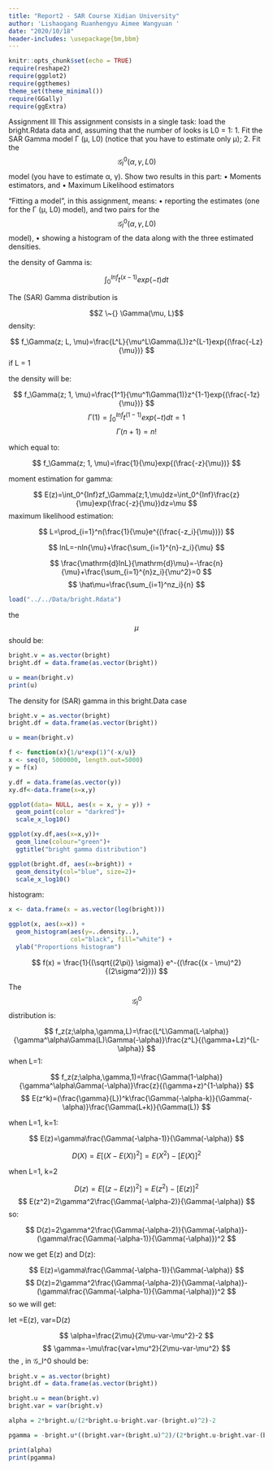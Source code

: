 ```yaml
---
title: "Report2 - SAR Course Xidian University"
author: 'Lishaogang Ruanhengyu Aimee Wangyuan '
date: "2020/10/18"
header-includes: \usepackage{bm,bbm}
---
```


```r
knitr::opts_chunk$set(echo = TRUE)
require(reshape2)
require(ggplot2)
require(ggthemes)
theme_set(theme_minimal())
require(GGally)
require(ggExtra)
```

Assignment III
This assignment consists in a single task: load the bright.Rdata
data and, assuming that the number of looks is L0 = 1:
1. Fit the SAR Gamma model Γ (μ, L0) (notice that you have to estimate only μ);
2. Fit the $$𝒢_I^0(α, γ, L0)$$ model (you have to estimate α, γ). Show two results in this part:
• Moments estimators, and
• Maximum Likelihood estimators 

“Fitting a model”, in this assignment, means:
• reporting the estimates (one for the Γ (μ, L0) model), and two pairs for the $$𝒢_I^0(α, γ, L0)$$ model),
• showing a histogram of the data along with the three estimated densities.

the density of Gamma is:

$$
\int_0^{Inf} t^{(x-1)}exp(-t)dt
$$

The (SAR) Gamma distribution is

$$Z \~{} \Gamma(\mu, L)$$
density:

$$
f_\Gamma(z; L, \mu)=\frac{L^L}{\mu^L\Gamma(L)}z^{L-1}exp{(\frac{-Lz}{\mu})}
$$
if L = 1

the density will be:

$$
f_\Gamma(z; 1, \mu)=\frac{1^1}{\mu^1\Gamma(1)}z^{1-1}exp{(\frac{-1z}{\mu})}
$$
$$
\Gamma(1)=\int_0^{Inf} t^{(1-1)}exp(-t)dt=1
$$
$$
\Gamma(n+1)=n!
$$

which equal to:

$$
f_\Gamma(z; 1, \mu)=\frac{1}{\mu}exp{(\frac{-z}{\mu})}
$$

moment estimation for gamma:

$$
E(z)=\int_0^{Inf}zf_\Gamma(z;1,\mu)dz=\int_0^{Inf}\frac{z}{\mu}exp(\frac{-z}{\mu})dz=\mu
$$
maximum likelihood estimation:

$$
L=\prod_{i=1}^n(\frac{1}{\mu}e^{(\frac{-z_i}{\mu})})
$$

$$
lnL=-nln{\mu}+\frac{\sum_{i=1}^{n}-z_i}{\mu}
$$

$$
\frac{\mathrm{d}lnL}{\mathrm{d}\mu}=-\frac{n}{\mu}+\frac{\sum_{i=1}^{n}z_i}{\mu^2}=0
$$
$$
\hat\mu=\frac{\sum_{i=1}^nz_i}{n}
$$

```r
load("../../Data/bright.Rdata")
```

the $$\mu$$ should be:

```r
bright.v = as.vector(bright)
bright.df = data.frame(as.vector(bright))

u = mean(bright.v)
print(u)
```

The density for (SAR) gamma in this bright.Data case

```r
bright.v = as.vector(bright)
bright.df = data.frame(as.vector(bright))

u = mean(bright.v)

f <- function(x){1/u*exp(1)^(-x/u)}
x <- seq(0, 5000000, length.out=5000)
y = f(x)

y.df = data.frame(as.vector(y))
xy.df<-data.frame(x=x,y)

ggplot(data= NULL, aes(x = x, y = y)) +
  geom_point(color = "darkred")+
  scale_x_log10()

ggplot(xy.df,aes(x=x,y))+
  geom_line(colour="green")+
  ggtitle("bright gamma distribution")

ggplot(bright.df, aes(x=bright)) +
  geom_density(col="blue", size=2)+
  scale_x_log10()
```
histogram:

```r
x <- data.frame(x = as.vector(log(bright)))

ggplot(x, aes(x=x)) +
  geom_histogram(aes(y=..density..),
                 col="black", fill="white") +
  ylab("Proportions histogram")
```
$$
f(x) = \frac{1}{(\sqrt{(2\pi)} \sigma)} e^-{(\frac{(x - \mu)^2}{(2\sigma^2)}}) 
$$

The $$𝒢_I^0$$ distribution is:

$$
f_z(z;\alpha,\gamma,L)=\frac{L^L\Gamma(L-\alpha)}{\gamma^\alpha\Gamma(L)\Gamma(-\alpha)}\frac{z^L}{(\gamma+Lz)^{L-\alpha}}
$$
when L=1:

$$
f_z(z;\alpha,\gamma,1)=\frac{\Gamma(1-\alpha)}{\gamma^\alpha\Gamma(-\alpha)}\frac{z}{(\gamma+z)^{1-\alpha}}
$$
$$
E(z^k)=(\frac{\gamma}{L})^k\frac{\Gamma(-\alpha-k)}{\Gamma(-\alpha)}\frac{\Gamma(L+k)}{\Gamma(L)}
$$

when L=1, k=1:

$$
E(z)=\gamma\frac{\Gamma(-\alpha-1)}{\Gamma(-\alpha)}
$$

$$
D(X)=E[(X-E(X))^2]=E(X^2)-[E(X)]^2
$$

when L=1, k=2

$$
D(z)=E[(z-E(z))^2]=E(z^2)-[E(z)]^2
$$
$$
E(z^2)=2\gamma^2\frac{\Gamma(-\alpha-2)}{\Gamma(-\alpha)}
$$
so:

$$
D(z)=2\gamma^2\frac{\Gamma(-\alpha-2)}{\Gamma(-\alpha)}-(\gamma\frac{\Gamma(-\alpha-1)}{\Gamma(-\alpha)})^2
$$

now we get E(z) and D(z):

$$
E(z)=\gamma\frac{\Gamma(-\alpha-1)}{\Gamma(-\alpha)}
$$
$$
D(z)=2\gamma^2\frac{\Gamma(-\alpha-2)}{\Gamma(-\alpha)}-(\gamma\frac{\Gamma(-\alpha-1)}{\Gamma(-\alpha)})^2
$$
so we will get:

let \mu=E(z), var=D(z)

$$
\alpha=\frac{2\mu}{2\mu-var-\mu^2}-2
$$
$$
\gamma=-\mu\frac{var+\mu^2}{2\mu-var-\mu^2}
$$
the \lapha, \gamma in 𝒢_I^0 should be:

```r
bright.v = as.vector(bright)
bright.df = data.frame(as.vector(bright))

bright.u = mean(bright.v)
bright.var = var(bright.v)

alpha = 2*bright.u/(2*bright.u-bright.var-(bright.u)^2)-2

pgamma = -bright.u*((bright.var+(bright.u)^2)/(2*bright.u-bright.var-(bright.u)^2))

print(alpha)
print(pgamma)

```


